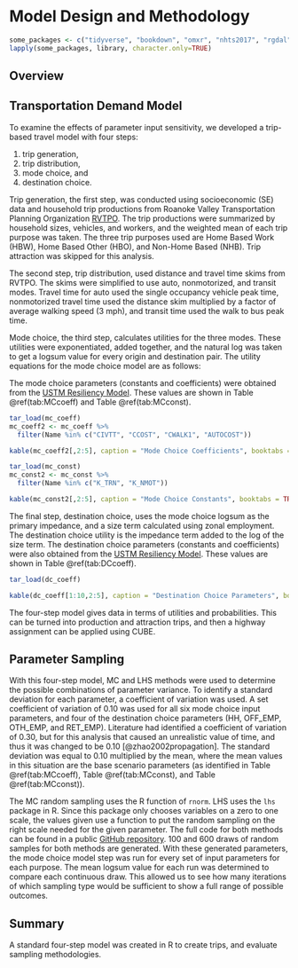 # Model Design and Methodology

```r
some_packages <- c("tidyverse", "bookdown", "omxr", "nhts2017", "rgdal", "sf", "ggthemes", "lhs", "foreign", "imputeTS", "targets", "readxl", "knitr", "gridExtra", "ggspatial")
lapply(some_packages, library, character.only=TRUE)
```

## Overview

## Transportation Demand Model

To examine the effects of parameter input sensitivity, we developed a trip-based travel model with four steps:

1.  trip generation,
2.  trip distribution,
3.  mode choice, and
4.  destination choice.

Trip generation, the first step, was conducted using socioeconomic (SE) data and household trip productions from Roanoke Valley Transportation Planning Organization [RVTPO](https://github.com/xinwangvdot/rvtpo). The trip productions were summarized by household sizes, vehicles, and workers, and the weighted mean of each trip purpose was taken. The three trip purposes used are Home Based Work (HBW), Home Based Other (HBO), and Non-Home Based (NHB). Trip attraction was skipped for this analysis.

The second step, trip distribution, used distance and travel time skims from RVTPO. The skims were simplified to use auto, nonmotorized, and transit modes. Travel time for auto used the single occupancy vehicle peak time, nonmotorized travel time used the distance skim multiplied by a factor of average walking speed (3 mph), and transit time used the walk to bus peak time.

Mode choice, the third step, calculates utilities for the three modes. These utilities were exponentiated, added together, and the natural log was taken to get a logsum value for every origin and destination pair. The utility equations for the mode choice model are as follows:

\begin{equation}
\mathrm{drive\_utility} = (\mathrm{coeff\_ivtt}*\mathrm{auto})+(\mathrm{coeff\_cost}*\mathrm{auto\_cost}*\mathrm{DIST})
(\#eq:driveutil)
\end{equation} \begin{equation}
\mathrm{nonmo\_utility} = (\mathrm{k\_nmot}+ 20 * (\mathrm{coeff\_walk1}*\mathrm{nonmotor}))
(\#eq:nonmoutil)
\end{equation} \begin{equation}
\mathrm{trans\_utility} = \mathrm{k\_trn} + (\mathrm{coeff\_ivtt}*\mathrm{transit})
(\#eq:transutil)
\end{equation}

The mode choice parameters (constants and coefficients) were obtained from the [USTM Resiliency Model](https://github.com/byu-transpolab/ustm_resiliency). These values are shown in Table \@ref(tab:MCcoeff) and Table \@ref(tab:MCconst).

```r
tar_load(mc_coeff)
mc_coeff2 <- mc_coeff %>%
  filter(Name %in% c("CIVTT", "CCOST", "CWALK1", "AUTOCOST"))

kable(mc_coeff2[,2:5], caption = "Mode Choice Coefficients", booktabs = TRUE)
```

```r
tar_load(mc_const)
mc_const2 <- mc_const %>%
  filter(Name %in% c("K_TRN", "K_NMOT"))

kable(mc_const2[,2:5], caption = "Mode Choice Constants", booktabs = TRUE)
```

The final step, destination choice, uses the mode choice logsum as the primary impedance, and a size term calculated using zonal employment. The destination choice utility is the impedance term added to the log of the size term. The destination choice parameters (constants and coefficients) were also obtained from the [USTM Resiliency Model](https://github.com/byu-transpolab/ustm_resiliency). These values are shown in Table \@ref(tab:DCcoeff).


```r
tar_load(dc_coeff)

kable(dc_coeff[1:10,2:5], caption = "Destination Choice Parameters", booktabs = TRUE)
```

The four-step model gives data in terms of utilities and probabilities. This can be turned into production and attraction trips, and then a highway assignment can be applied using CUBE.

## Parameter Sampling

With this four-step model, MC and LHS methods were used to determine the possible combinations of parameter variance. To identify a standard deviation for each parameter, a coefficient of variation was used. A set coefficient of variation of 0.10 was used for all six mode choice input parameters, and four of the destination choice parameters (HH, OFF_EMP, OTH_EMP, and RET_EMP). Literature had identified a coefficient of variation of 0.30, but for this analysis that caused an unrealistic value of time, and thus it was changed to be 0.10 [@zhao2002propagation]. The standard deviation was equal to 0.10 multiplied by the mean, where the mean values in this situation are the base scenario parameters (as identified in Table \@ref(tab:MCcoeff), Table \@ref(tab:MCconst), and Table \@ref(tab:MCconst)).

The MC random sampling uses the R function of `rnorm`. LHS uses the `lhs` package in R. Since this package only chooses variables on a zero to one scale, the values given use a function to put the random sampling on the right scale needed for the given parameter. The full code for both methods can be found in a public [GitHub repository](https://github.com/natmaegray/sensitivity_thesis). 100 and 600 draws of random samples for both methods are generated. With these generated parameters, the mode choice model step was run for every set of input parameters for each purpose. The mean logsum value for each run was determined to compare each continuous draw. This allowed us to see how many iterations of which sampling type would be sufficient to show a full range of possible outcomes.

## Summary

A standard four-step model was created in R to create trips, and evaluate sampling methodologies. 